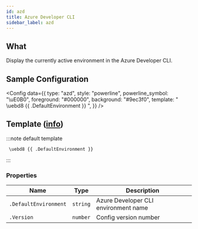 ```yaml
---
id: azd
title: Azure Developer CLI
sidebar_label: azd
---
```


## What

Display the currently active environment in the Azure Developer CLI.

## Sample Configuration


<Config
  data={{
    type: "azd",
    style: "powerline",
    powerline_symbol: "\uE0B0",
    foreground: "#000000",
    background: "#9ec3f0",
    template: " \uebd8 {{ .DefaultEnvironment }} ",
  }}
/>

## Template ([info][templates])

:::note default template

```template
 \uebd8 {{ .DefaultEnvironment }}
```

:::

### Properties

| Name                  | Type     | Description                          |
| --------------------- | -------- | ------------------------------------ |
| `.DefaultEnvironment` | `string` | Azure Developer CLI environment name |
| `.Version`            | `number` | Config version number                |

[templates]: /docs/configuration/templates
[azd]: https://aka.ms/azd
